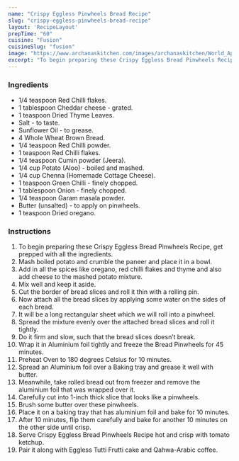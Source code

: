 ---
name: "Crispy Eggless Pinwheels Bread Recipe"
slug: "crispy-eggless-pinwheels-bread-recipe"
layout: 'RecipeLayout'
prepTime: "60"
cuisine: "Fusion"
cuisineSlug: "fusion"
image: "https://www.archanaskitchen.com/images/archanaskitchen/World_Appetizers/crispy-eggless-bread-pinwheels.jpg"
excerpt: "To begin preparing these Crispy Eggless Bread Pinwheels Recipe, get prepped with all the ingredients"
---

### Ingredients

- 1/4 teaspoon Red Chilli flakes.
- 1 tablespoon Cheddar cheese - grated.
- 1 teaspoon Dried Thyme Leaves.
- Salt - to taste.
- Sunflower Oil - to grease.
- 4 Whole Wheat Brown Bread.
- 1/4 teaspoon Red Chilli powder.
- 1 teaspoon Red Chilli flakes.
- 1/4 teaspoon Cumin powder (Jeera).
- 1/4 cup Potato (Aloo) - boiled and mashed.
- 1/4 cup Chenna (Homemade Cottage Cheese).
- 1 teaspoon Green Chilli - finely chopped.
- 1 tablespoon Onion - finely chopped.
- 1/4 teaspoon Garam masala powder.
- Butter (unsalted) - to apply on pinwheels.
- 1 teaspoon Dried oregano.

### Instructions

1. To begin preparing these Crispy Eggless Bread Pinwheels Recipe, get prepped with all the ingredients.
1. Mash boiled potato and crumble the paneer and place it in a bowl.
1. Add in all the spices like oregano, red chilli flakes and thyme and also add cheese to the mashed potato mixture.
1. Mix well and keep it aside.
1. Cut the border of bread slices and roll it thin with a rolling pin.
1. Now attach all the bread slices by applying some water on the sides of each bread.
1.  It will be a long rectangular sheet which we will roll into a pinwheel.
1. Spread the mixture evenly over the attached bread slices and roll it tightly.
1. Do it firm and slow, such that the bread slices doesn’t break.
1. Wrap it in Aluminium foil tightly and freeze the Bread Pinwheels for 45 minutes.
1. Preheat Oven to 180 degrees Celsius for 10 minutes.
1. Spread an Aluminium foil over a Baking tray and grease it well with butter.
1. Meanwhile, take rolled bread out from freezer and remove the aluminium foil that was wrapped over it.
1. Carefully cut into 1-inch thick slice that looks like a pinwheels.
1. Brush some butter over these pinwheels.
1. Place it on a baking tray that has aluminium foil and bake for 10 minutes.
1. After 10 minutes, flip them carefully and bake for another 10 minutes on the other side until crisp.
1. Serve Crispy Eggless Bread Pinwheels Recipe hot and crisp with tomato ketchup.
1. Pair it along with Eggless Tutti Frutti cake and Qahwa-Arabic coffee.
